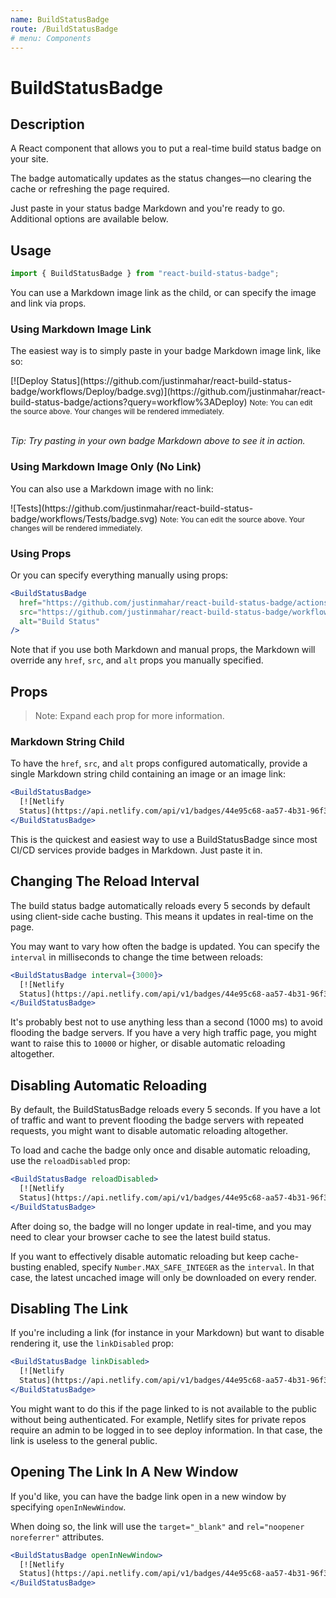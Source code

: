 ```yaml
---
name: BuildStatusBadge
route: /BuildStatusBadge
# menu: Components
---
```



<h1>BuildStatusBadge</h1>

## Description

A React component that allows you to put a real-time build status badge on your site.

The badge automatically updates as the status changes—no clearing the cache or refreshing the page required.

Just paste in your status badge Markdown and you're ready to go. Additional options are available below.

## Usage

```jsx
import { BuildStatusBadge } from "react-build-status-badge";
```

You can use a Markdown image link as the child, or can specify the image and link via props.

### Using Markdown Image Link

The easiest way is to simply paste in your badge Markdown image link, like so:

<Playground>
  <BuildStatusBadge>
    [![Deploy
    Status](https://github.com/justinmahar/react-build-status-badge/workflows/Deploy/badge.svg)](https://github.com/justinmahar/react-build-status-badge/actions?query=workflow%3ADeploy)
  </BuildStatusBadge>
</Playground>

<small>
  Note: You can edit the source above. Your changes will be rendered
  immediately.
</small>

<br />
<br />

_Tip: Try pasting in your own badge Markdown above to see it in action._

### Using Markdown Image Only (No Link)

You can also use a Markdown image with no link:

<Playground>
  <BuildStatusBadge>
    ![Tests](https://github.com/justinmahar/react-build-status-badge/workflows/Tests/badge.svg)
  </BuildStatusBadge>
</Playground>

<small>
  Note: You can edit the source above. Your changes will be rendered
  immediately.
</small>

### Using Props

Or you can specify everything manually using props:

```jsx
<BuildStatusBadge
  href="https://github.com/justinmahar/react-build-status-badge/actions"
  src="https://github.com/justinmahar/react-build-status-badge/workflows/Node.js%20CI/badge.svg"
  alt="Build Status"
/>
```

Note that if you use both Markdown and manual props, the Markdown will override any `href`, `src`, and `alt` props you manually specified.

## Props

<Props of={BuildStatusBadge} />

> Note: Expand each prop for more information.

### Markdown String Child

To have the `href`, `src`, and `alt` props configured automatically, provide a single Markdown string child containing an image or an image link:

```jsx
<BuildStatusBadge>
  [![Netlify
  Status](https://api.netlify.com/api/v1/badges/44e95c68-aa57-4b31-96f3-22877af7a73b/deploy-status)](https://app.netlify.com/sites/react-build-status-badge/deploys)
</BuildStatusBadge>
```

This is the quickest and easiest way to use a BuildStatusBadge since most CI/CD services provide badges in Markdown. Just paste it in.

## Changing The Reload Interval

The build status badge automatically reloads every 5 seconds by default using client-side cache busting. This means it updates in real-time on the page.

You may want to vary how often the badge is updated. You can specify the `interval` in milliseconds to change the time between reloads:

```jsx
<BuildStatusBadge interval={3000}>
  [![Netlify
  Status](https://api.netlify.com/api/v1/badges/44e95c68-aa57-4b31-96f3-22877af7a73b/deploy-status)](https://app.netlify.com/sites/react-build-status-badge/deploys)
</BuildStatusBadge>
```

It's probably best not to use anything less than a second (1000 ms) to avoid flooding the badge servers. If you have a very high traffic page, you might want to raise this to `10000` or higher, or disable automatic reloading altogether.

## Disabling Automatic Reloading

By default, the BuildStatusBadge reloads every 5 seconds. If you have a lot of traffic and want to prevent flooding the badge servers with repeated requests, you might want to disable automatic reloading altogether.

To load and cache the badge only once and disable automatic reloading, use the `reloadDisabled` prop:

```jsx
<BuildStatusBadge reloadDisabled>
  [![Netlify
  Status](https://api.netlify.com/api/v1/badges/44e95c68-aa57-4b31-96f3-22877af7a73b/deploy-status)](https://app.netlify.com/sites/react-build-status-badge/deploys)
</BuildStatusBadge>
```

After doing so, the badge will no longer update in real-time, and you may need to clear your browser cache to see the latest build status.

If you want to effectively disable automatic reloading but keep cache-busting enabled, specify `Number.MAX_SAFE_INTEGER` as the `interval`. In that case, the latest uncached image will only be downloaded on every render.

## Disabling The Link

If you're including a link (for instance in your Markdown) but want to disable rendering it, use the `linkDisabled` prop:

```jsx
<BuildStatusBadge linkDisabled>
  [![Netlify
  Status](https://api.netlify.com/api/v1/badges/44e95c68-aa57-4b31-96f3-22877af7a73b/deploy-status)](https://app.netlify.com/sites/react-build-status-badge/deploys)
</BuildStatusBadge>
```

You might want to do this if the page linked to is not available to the public without being authenticated. For example, Netlify sites for private repos require an admin to be logged in to see deploy information. In that case, the link is useless to the general public.

## Opening The Link In A New Window

If you'd like, you can have the badge link open in a new window by specifying `openInNewWindow`.

When doing so, the link will use the `target="_blank"` and `rel="noopener noreferrer"` attributes.

```jsx
<BuildStatusBadge openInNewWindow>
  [![Netlify
  Status](https://api.netlify.com/api/v1/badges/44e95c68-aa57-4b31-96f3-22877af7a73b/deploy-status)](https://app.netlify.com/sites/react-build-status-badge/deploys)
</BuildStatusBadge>
```
